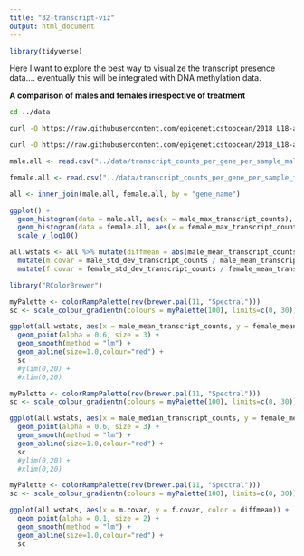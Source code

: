 ```yaml
---
title: "32-transcript-viz"
output: html_document
---
```


```r
library(tidyverse)
```


Here I want to explore the best way to visualize the transcript presence data.... eventually this will be integrated with DNA methylation data.

**A comparison of males and females irrespective of treatment**


```bash
cd ../data

curl -O https://raw.githubusercontent.com/epigeneticstoocean/2018_L18-adult-methylation/main/analyses/transcript_counts_per_gene_per_sample_males.csv

curl -O https://raw.githubusercontent.com/epigeneticstoocean/2018_L18-adult-methylation/main/analyses/transcript_counts_per_gene_per_sample_females.csv
```

```r
male.all <- read.csv("../data/transcript_counts_per_gene_per_sample_males.csv")
```


```r
female.all <- read.csv("../data/transcript_counts_per_gene_per_sample_females.csv")

```



```r
all <- inner_join(male.all, female.all, by = "gene_name")

```




```r
ggplot() +
  geom_histogram(data = male.all, aes(x = male_max_transcript_counts), fill = "blue", alpha = 0.2) +
  geom_histogram(data = female.all, aes(x = female_max_transcript_counts), fill = "green", alpha = 0.2) +
  scale_y_log10()
```



```r
all.wstats <- all %>% mutate(diffmean = abs(male_mean_transcript_counts - female_mean_transcript_counts)) %>% 
  mutate(m.covar = male_std_dev_transcript_counts / male_mean_transcript_counts) %>%
  mutate(f.covar = female_std_dev_transcript_counts / female_mean_transcript_counts)
```


```r
library("RColorBrewer")
```


```r

myPalette <- colorRampPalette(rev(brewer.pal(11, "Spectral")))
sc <- scale_colour_gradientn(colours = myPalette(100), limits=c(0, 30))

ggplot(all.wstats, aes(x = male_mean_transcript_counts, y = female_mean_transcript_counts, color = diffmean)) +
  geom_point(alpha = 0.6, size = 3) +
  geom_smooth(method = "lm") +
  geom_abline(size=1.0,colour="red") +
  sc 
  #ylim(0,20) +
  #xlim(0,20)

```
```r

myPalette <- colorRampPalette(rev(brewer.pal(11, "Spectral")))
sc <- scale_colour_gradientn(colours = myPalette(100), limits=c(0, 30))

ggplot(all.wstats, aes(x = male_median_transcript_counts, y = female_median_transcript_counts, color = diffmean)) +
  geom_point(alpha = 0.6, size = 3) +
  geom_smooth(method = "lm") +
  geom_abline(size=1.0,colour="red") +
  sc 
  #ylim(0,20) +
  #xlim(0,20)

```
```r

myPalette <- colorRampPalette(rev(brewer.pal(11, "Spectral")))
sc <- scale_colour_gradientn(colours = myPalette(100), limits=c(0, 30))

ggplot(all.wstats, aes(x = m.covar, y = f.covar, color = diffmean)) +
  geom_point(alpha = 0.1, size = 2) +
  geom_smooth(method = "lm") +
  geom_abline(size=1.0,colour="red") +
  sc 
```